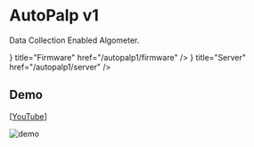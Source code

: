 
# AutoPalp v1

Data Collection Enabled Algometer.

<Cards>
  <Cards.Card
    icon={<Wrench />}
    title="Firmware"
    href="/autopalp1/firmware"
  />
  <Cards.Card
    icon={<Server />}
    title="Server"
    href="/autopalp1/server"
  />
</Cards>

## Demo

[[YouTube](https://youtu.be/FSd1KUu1d40?si=FxYpzbRAUv_d467h)]

![demo](/img/autopalp1/demo.png)
